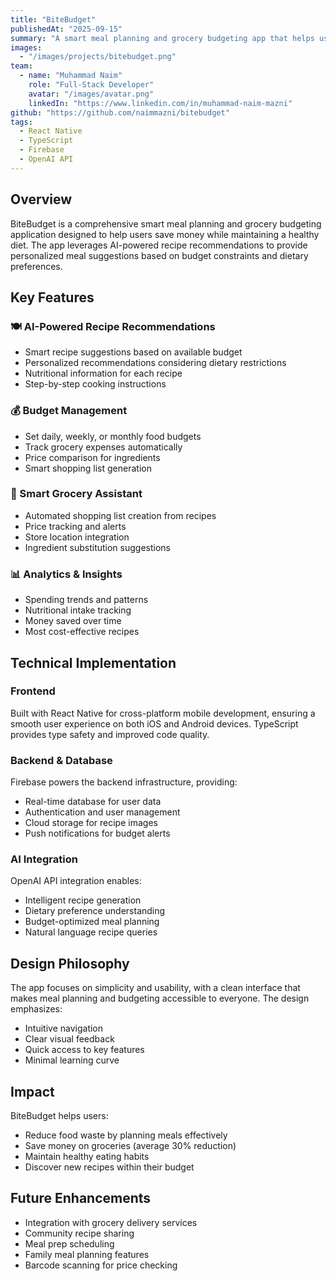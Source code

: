 ```yaml
---
title: "BiteBudget"
publishedAt: "2025-09-15"
summary: "A smart meal planning and grocery budgeting app that helps users save money while eating healthy through AI-powered recipe recommendations."
images:
  - "/images/projects/bitebudget.png"
team:
  - name: "Muhammad Naim"
    role: "Full-Stack Developer"
    avatar: "/images/avatar.png"
    linkedIn: "https://www.linkedin.com/in/muhammad-naim-mazni"
github: "https://github.com/naimmazni/bitebudget"
tags:
  - React Native
  - TypeScript
  - Firebase
  - OpenAI API
---
```


## Overview

BiteBudget is a comprehensive smart meal planning and grocery budgeting application designed to help users save money while maintaining a healthy diet. The app leverages AI-powered recipe recommendations to provide personalized meal suggestions based on budget constraints and dietary preferences.

## Key Features

### 🍽️ AI-Powered Recipe Recommendations

- Smart recipe suggestions based on available budget
- Personalized recommendations considering dietary restrictions
- Nutritional information for each recipe
- Step-by-step cooking instructions

### 💰 Budget Management

- Set daily, weekly, or monthly food budgets
- Track grocery expenses automatically
- Price comparison for ingredients
- Smart shopping list generation

### 🛒 Smart Grocery Assistant

- Automated shopping list creation from recipes
- Price tracking and alerts
- Store location integration
- Ingredient substitution suggestions

### 📊 Analytics & Insights

- Spending trends and patterns
- Nutritional intake tracking
- Money saved over time
- Most cost-effective recipes

## Technical Implementation

### Frontend

Built with React Native for cross-platform mobile development, ensuring a smooth user experience on both iOS and Android devices. TypeScript provides type safety and improved code quality.

### Backend & Database

Firebase powers the backend infrastructure, providing:

- Real-time database for user data
- Authentication and user management
- Cloud storage for recipe images
- Push notifications for budget alerts

### AI Integration

OpenAI API integration enables:

- Intelligent recipe generation
- Dietary preference understanding
- Budget-optimized meal planning
- Natural language recipe queries

## Design Philosophy

The app focuses on simplicity and usability, with a clean interface that makes meal planning and budgeting accessible to everyone. The design emphasizes:

- Intuitive navigation
- Clear visual feedback
- Quick access to key features
- Minimal learning curve

## Impact

BiteBudget helps users:

- Reduce food waste by planning meals effectively
- Save money on groceries (average 30% reduction)
- Maintain healthy eating habits
- Discover new recipes within their budget

## Future Enhancements

- Integration with grocery delivery services
- Community recipe sharing
- Meal prep scheduling
- Family meal planning features
- Barcode scanning for price checking
